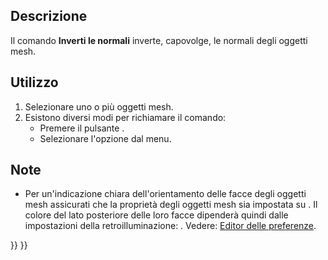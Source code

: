 <languages/>

{{Docnav/it
|[[Mesh_HarmonizeNormals/it|Armonizza le normali]]
|[[Mesh_FillupHoles/it|Riempi i buchi]]
|[[Mesh_Workbench/it|Mesh]]
|IconL=Mesh_HarmonizeNormals.svg
|IconR=Mesh_FillupHoles.svg
|IconC=Workbench_Mesh.svg
}}

{{GuiCommand/it|Name=Mesh_FlipNormals‏‎|Name/it=Inverti le normali‏‎|MenuLocation=Mesh → Inverti le normali|Workbenches=[[Mesh Workbench/it|Mesh]]|SeeAlso=[[Mesh_HarmonizeNormals/it|Armonizza le normali]]}}

<span id="Description"></span>
==Descrizione==

Il comando '''Inverti le normali''' inverte, capovolge, le normali degli oggetti mesh.

<span id="Usage"></span>
==Utilizzo==

# Selezionare uno o più oggetti mesh.
# Esistono diversi modi per richiamare il comando:
#* Premere il pulsante {{Button|[[Image:Mesh_FlipNormals.svg|16px]] [[Mesh_FlipNormals/it|Inverti le normali]]}} .
#* Selezionare l'opzione {{MenuCommand|Mesh → [[Image:Mesh_FlipNormals.svg|16px]] Inverti le normali}} dal menu.

<span id="Notes"></span>
==Note==

* Per un'indicazione chiara dell'orientamento delle facce degli oggetti mesh assicurati che la proprietà {{PropertyView|Lighting}} degli oggetti mesh sia impostata su {{Value|One side}}. Il colore del lato posteriore delle loro facce dipenderà quindi dalle impostazioni della retroilluminazione: {{MenuCommand|Modifica → Preferenze... → Visualizzazione → Sorgenti Luminose → Colore di retroilluminazione - Intensità}}. Vedere: [[Preferences_Editor/it#Light_Sources|Editor delle preferenze]].


{{Docnav/it
|[[Mesh_HarmonizeNormals/it|Armonizza le normali]]
|[[Mesh_FillupHoles/it|Riempi i buchi]]
|[[Mesh_Workbench/it|Mesh]]
|IconL=Mesh_HarmonizeNormals.svg
|IconR=Mesh_FillupHoles.svg
|IconC=Workbench_Mesh.svg
}}

{{Mesh Tools navi{{#translation:}}}}
{{Userdocnavi{{#translation:}}}}
{{clear}}